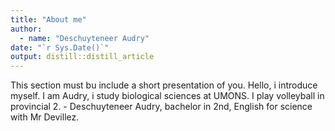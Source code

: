 ```yaml
---
title: "About me"
author:
  - name: "Deschuyteneer Audry" 
date: "`r Sys.Date()`"
output: distill::distill_article
---
```


This section must bu include a short presentation of you.
Hello, i introduce myself. I am Audry, i study biological sciences at UMONS. I play volleyball in provincial 2.
- Deschuyteneer Audry, bachelor in 2nd, English for science with Mr Devillez.

